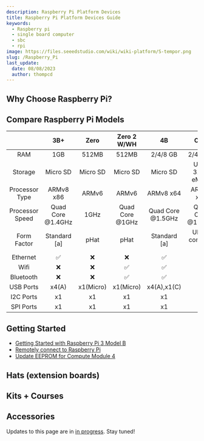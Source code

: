 ```yaml
---
description: Raspberry Pi Platform Devices
title: Raspberry Pi Platform Devices Guide
keywords:
  - Raspberry pi
  - single board computer
  - sbc
  - rpi
image: https://files.seeedstudio.com/wiki/wiki-platform/S-tempor.png
slug: /Raspberry_Pi
last_update:
  date: 08/08/2023
  author: thompcd
---
```



<HeroSection />

## Why Choose Raspberry Pi?
<FamilyValueSection />

## Compare Raspberry Pi Models
|               | 3B+           |   Zero      |   Zero 2 W/WH     |   4B          |   CM4     | Pico | Pico WH |
|   :---:       | :---:         |   :---:     |   :---:         |   :---:       |   :---:   | :---: | :---: |
|   RAM         |1GB          |512MB          |512MB          |2/4/8 GB       |2/4/8 GB   | 264 KB |264 KB |
|   Storage     |Micro SD          |Micro SD          |Micro SD          |Micro SD      |Up to 32GB eMMC   | 2 MB |2 MB |
|   Processor Type     |ARMv8 x86       |ARMv6         |ARMv6        |ARMv8 x64     |ARMv8 x64 |ARM M0+ |ARM M0+ |
| Processor Speed | Quad Core @1.4GHz  |1GHz |Quad Core @1GHz |Quad Core @1.5GHz|Quad Core @1.5GHz|Dual Core @133MHz|Dual Core @133MHz|
| Form Factor   | Standard [a]    |pHat |pHat |Standard [a] | Ultra-compact [c] |Through-Hole SOM |Through-Hole SOM |
|Ethernet   |✅|❌|❌|✅|✅|❌|❌|
|Wifi       |❌|❌|✅|✅|❌|❌|✅|
|Bluetooth  |❌|❌|✅|✅|❌|❌|✅|
|USB Ports|x4(A)|x1(Micro)|x1(Micro)|x4(A),x1(C)|❌|x1(Micro)|x1(Micro)|
|I2C Ports|x1|x1|x1|x1|x1|x1|x2|x2|
|SPI Ports|x1|x1|x1|x1|x1|x1|x2|x2|

## Getting Started

- [Getting Started with Raspberry Pi 3 Model B](https://wiki.seeedstudio.com/Getting_Started_with_Arduino/)
- [Remotely connect to Raspberry Pi](https://wiki.seeedstudio.com/remote_connect/)
- [Update EEPROM for Compute Module 4](https://wiki.seeedstudio.com/Raspberry_pi_CM4_update_eeprom/)

## Hats (extension boards)
<HatSection />

## Kits + Courses
<KitSection />

## Accessories
<AccessorySection />

Updates to this page are in <a href="https://github.com/orgs/Seeed-Studio/projects/6?pane=issue&itemId=30495963">in progress</a>. Stay tuned!